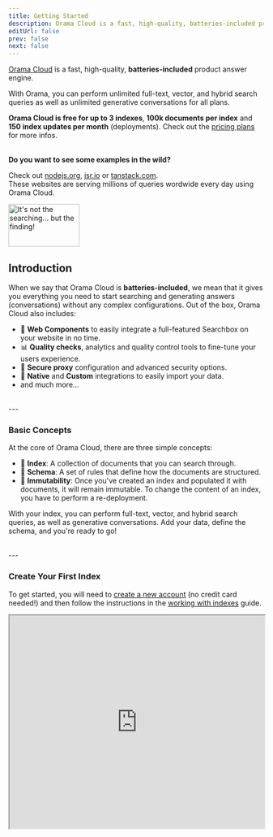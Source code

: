 ```yaml
---
title: Getting Started
description: Orama Cloud is a fast, high-quality, batteries-included product answer engine.
editUrl: false
prev: false
next: false
---
```



[Orama Cloud](https://cloud.orama.com) is a fast, high-quality, **batteries-included** product answer engine.

With Orama, you can perform unlimited full-text, vector, and hybrid search queries as well as unlimited generative conversations for all plans.

**Orama Cloud is free for up to 3 indexes**, **100k documents per index** and **150 index updates per month** (deployments). Check out the <a href="https://orama.com/pricing" target="_blank">pricing plans</a> for more infos.

<br />

<div class="flex flex-col-reverse sm:flex-row justify-between items-start sm:items-end aside">
  <div>
    <strong class="text-lg md:text-xl">Do you want to see some examples in the wild?</strong><br />
    <p>
      Check out <a href="https://nodejs.org/?utm_source=orama" target="_blank">nodejs.org</a>, 
      <a href="https://jsr.io/?utm_source=orama" target="_blank">jsr.io</a> or 
      <a href="https://tanstack.com/?utm_source=orama" target="_blank">tanstack.com</a>.<br />
      <span class="text-xs">These websites are serving millions of queries wordwide every day using Orama Cloud.</span>
    </p>
  </div>
  <div>
    <img src="/misc/orama-doggo.png" alt="It's not the searching... but the finding!" width="140" height="84" />
  </div>
</div>


## Introduction

When we say that Orama Cloud is **batteries-included**, we mean that it gives you everything you need to start searching and generating answers (conversations) without any complex configurations.
Out of the box, Orama Cloud also includes:

- 🧩 **Web Components** to easily integrate a full-featured Searchbox on your website in no time.
- 📊 **Quality checks**, analytics and quality control tools to fine-tune your users experience.
- 🔐 **Secure proxy** configuration and advanced security options.
- 🚀 **Native** and **Custom** integrations to easily import your data.
- and much more...

<br />
---

### Basic Concepts

At the core of Orama Cloud, there are three simple concepts:

- 📖 **Index**: A collection of documents that you can search through.
- 📄 **Schema**: A set of rules that define how the documents are structured.
- 🗿 **Immutability**: Once you've created an index and populated it with documents, it will remain immutable. To change the content of an index, you have to perform a re-deployment.

With your index, you can perform full-text, vector, and hybrid search queries, as well as generative conversations. Add your data, define the schema, and you're ready to go!

<br />
---

### Create Your First Index

To get started, you will need to [create a new account](https://cloud.orama.com) (no credit card needed!) and then follow the instructions in the [working with indexes](/cloud/working-with-indexes/create-a-new-index) guide.

<iframe
  style="height: 420px"
  width="100%"
  src="https://www.youtube.com/embed/N_Bjyb7A65o"
  title="YouTube video player"
  allow="accelerometer; autoplay; clipboard-write; encrypted-media; gyroscope; picture-in-picture; web-share"
  allowFullScreen>
</iframe>

<br /><br />

<CardGrid>
  <LinkCard href="/cloud/data-sources/introduction-to-data-sources" title="Select a datasource" description="Import your data in Orama Cloud." />
  <LinkCard href="/cloud/working-with-indexes/create-a-new-index" title="Create an index" description="Ready to get started? Let's go!" />
</CardGrid>
